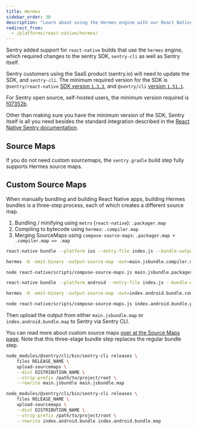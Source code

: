 ```yaml
---
title: Hermes
sidebar_order: 30
description: "Learn about using the Hermes engine with our React Native SDK."
redirect_from:
  - /platforms/react-native/hermes/
---
```


Sentry added support for `react-native` builds that use the `hermes` engine, which required changes to the sentry SDK, `sentry-cli` as well as Sentry itself.

Sentry customers using the SaaS product (sentry.io) will need to update the SDK, and `sentry-cli`.
The minimum required version for the SDK is `@sentry/react-native` [SDK version `1.3.3`](https://github.com/getsentry/sentry-react-native/releases/tag/1.3.3),
and `@sentry/cli` [version `1.51.1`](https://github.com/getsentry/sentry-cli/releases/tag/1.51.1).

For Sentry open source, self-hosted users, the minimum version required is [f07352b](https://hub.docker.com/r/getsentry/sentry/tags?page=1&name=f07352b).

Other than making sure you have the minimum version of the SDK, Sentry itself is all you need besides the standard integration described in the [React Native Sentry documentation](/clients/react-native/).

## Source Maps

If you do not need custom sourcemaps, the `sentry.gradle` build step fully supports Hermes source maps.

## Custom Source Maps

When manually bundling and building React Native apps, building Hermes bundles is a three-step process, each of which creates a different source map.

1. Bundling / minifying using `metro` (`react-native`): `.packager.map`
2. Compiling to bytecode using `hermes`: `.compiler.map`
3. Merging SourceMaps using `compose-source-maps`: `.packager.map + .compiler.map => .map`

```bash {tabTitle:iOS}
react-native bundle --platform ios --entry-file index.js --bundle-output main.jsbundle --sourcemap-output main.jsbundle.packager.map

hermes -O -emit-binary -output-source-map -out=main.jsbundle.compiler.map main.jsbundle.packager.map

node react-native/scripts/compose-source-maps.js main.jsbundle.packager.map main.jsbundle.compiler.map -o main.jsbundle.map
```

```bash {tabTitle:Android}
react-native bundle --platform android --entry-file index.js --bundle-output index.android.bundle --sourcemap-output index.android.bundle.packager.map

hermes -O -emit-binary -output-source-map -out=index.android.bundle.compiler.map index.android.bundle.packager.map

node react-native/scripts/compose-source-maps.js index.android.bundle.packager.map index.android.bundle.compiler.map -o index.android.bundle.map
```

Then upload the output from either `main.jsbundle.map` or `index.android.bundle.map` to Sentry via Sentry CLI. 

You can read more about custom source maps [over at the Source Maps page](/platforms/react-native/manual-setup/sourcemaps/#configure-cli). Note that this three-stage bundle step replaces the regular bundle step.

```bash {tabTitle:iOS}
node_modules/@sentry/cli/bin/sentry-cli releases \
    files RELEASE_NAME \
    upload-sourcemaps \
    --dist DISTRIBUTION_NAME \
    --strip-prefix /path/to/project/root \
    --rewrite main.jsbundle main.jsbundle.map
```

```bash {tabTitle:Android}
node_modules/@sentry/cli/bin/sentry-cli releases \
    files RELEASE_NAME \
    upload-sourcemaps \
    --dist DISTRIBUTION_NAME \
    --strip-prefix /path/to/project/root \
    --rewrite index.android.bundle index.android.bundle.map
```
